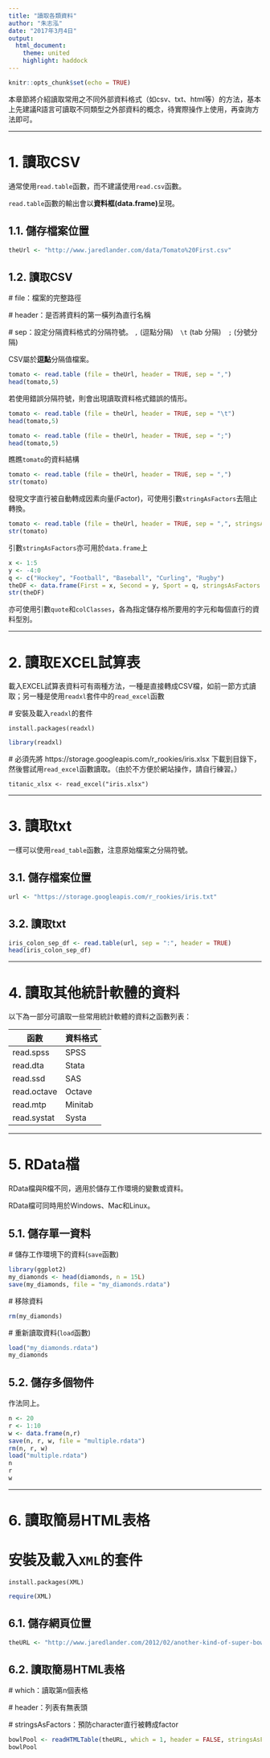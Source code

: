 ---
title: "讀取各類資料"
author: "朱志泓"
date: "2017年3月4日"
output:
  html_document:
    theme: united
    highlight: haddock
---

```{r setup, include=FALSE}
knitr::opts_chunk$set(echo = TRUE)
```

本章節將介紹讀取常用之不同外部資料格式（如csv、txt、html等）的方法，基本上先建議R語言可讀取不同類型之外部資料的概念，待實際操作上使用，再查詢方法即可。

---

# **1. 讀取CSV**

通常使用`read.table`函數，而不建議使用`read.csv`函數。

`read.table`函數的輸出會以**資料框(data.frame)**呈現。

## **1.1. 儲存檔案位置**

```{r}
theUrl <- "http://www.jaredlander.com/data/Tomato%20First.csv"
```

## **1.2. 讀取CSV**

 # file：檔案的完整路徑

 # header：是否將資料的第一橫列為直行名稱

 # sep：設定分隔資料格式的分隔符號。 `,` (逗點分隔)　`\t` (tab 分隔)　`;` (分號分隔)

CSV屬於**逗點**分隔值檔案。

```{r}
tomato <- read.table (file = theUrl, header = TRUE, sep = ",")
head(tomato,5)
```

若使用錯誤分隔符號，則會出現讀取資料格式錯誤的情形。

```{r}
tomato <- read.table (file = theUrl, header = TRUE, sep = "\t")
head(tomato,5)
```

```{r}
tomato <- read.table (file = theUrl, header = TRUE, sep = ";")
head(tomato,5)
```

瞧瞧`tomato`的資料結構

```{r}
tomato <- read.table (file = theUrl, header = TRUE, sep = ",")
str(tomato)
```

發現文字直行被自動轉成因素向量(Factor)，可使用引數`stringAsFactors`去阻止轉換。

```{r}
tomato <- read.table (file = theUrl, header = TRUE, sep = ",", stringsAsFactors = FALSE)
str(tomato)
```

引數`stringAsFactors`亦可用於`data.frame`上

```{r}
x <- 1:5
y <- -4:0
q <- c("Hockey", "Football", "Baseball", "Curling", "Rugby")
theDF <- data.frame(First = x, Second = y, Sport = q, stringsAsFactors = FALSE)
str(theDF)
```

亦可使用引數`quote`和`colClasses`，各為指定儲存格所要用的字元和每個直行的資料型別。

---

# **2. 讀取EXCEL試算表**

載入EXCEL試算表資料可有兩種方法，一種是直接轉成CSV檔，如前一節方式讀取；另一種是使用`readxl`套件中的`read_excel`函數

 # 安裝及載入`readxl`的套件

```
install.packages(readxl)
```

```{r message = FALSE}
library(readxl)
```

 # 必須先將 https://storage.googleapis.com/r_rookies/iris.xlsx 下載到目錄下，然後嘗試用`read_excel`函數讀取。（由於不方便於網站操作，請自行練習。）

```
titanic_xlsx <- read_excel("iris.xlsx")
```

---

# **3. 讀取txt**

一樣可以使用`read_table`函數，注意原始檔案之分隔符號。

## **3.1. 儲存檔案位置**

```{r}
url <- "https://storage.googleapis.com/r_rookies/iris.txt"
```

## **3.2. 讀取txt**

```{r}
iris_colon_sep_df <- read.table(url, sep = ":", header = TRUE)
head(iris_colon_sep_df)
```

---

# **4. 讀取其他統計軟體的資料**

以下為一部分可讀取一些常用統計軟體的資料之函數列表：

|函數|資料格式|
|----|--------|
|read.spss|SPSS|
|read.dta|Stata|
|read.ssd|SAS|
|read.octave|Octave|
|read.mtp|Minitab|
|read.systat|Systa|

---

# **5. RData檔**

RData檔與R檔不同，適用於儲存工作環境的變數或資料。

RData檔可同時用於Windows、Mac和Linux。

## **5.1. 儲存單一資料**

 # 儲存工作環境下的資料(`save`函數)

```{r}
library(ggplot2)
my_diamonds <- head(diamonds, n = 15L)
save(my_diamonds, file = "my_diamonds.rdata")
```

 # 移除資料

```{r}
rm(my_diamonds)
```

 # 重新讀取資料(`load`函數)

```{r}
load("my_diamonds.rdata")
my_diamonds
```

## **5.2. 儲存多個物件**

作法同上。

```{r}
n <- 20
r <- 1:10
w <- data.frame(n,r)
save(n, r, w, file = "multiple.rdata")
rm(n, r, w)
load("multiple.rdata")
n
r
w
```

---

# **6. 讀取簡易HTML表格**

# 安裝及載入`XML`的套件

```
install.packages(XML)
```

```{r message = FALSE}
require(XML)
```

## **6.1. 儲存網頁位置**

```{r}
theURL <- "http://www.jaredlander.com/2012/02/another-kind-of-super-bowl-pool/"
```

## **6.2. 讀取簡易HTML表格**

 # which：讀取第n個表格

 # header：列表有無表頭

 # stringsAsFactors：預防character直行被轉成factor

```{r}
bowlPool <- readHTMLTable(theURL, which = 1, header = FALSE, stringsAsFactors = FALSE)
bowlPool
```